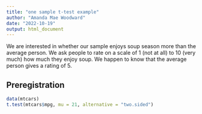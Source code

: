 ```yaml
---
title: "one sample t-test example"
author: "Amanda Mae Woodward"
date: "2022-10-19"
output: html_document
---
```


We are interested in whether our sample enjoys soup season more than the average person. We ask people to rate on a scale of 1 (not at all) to 10 (very much) how much they enjoy soup. We happen to know that the average person gives a rating of 5.  

## Preregistration


```r
data(mtcars)
t.test(mtcars$mpg, mu = 21, alternative = "two.sided")
```


